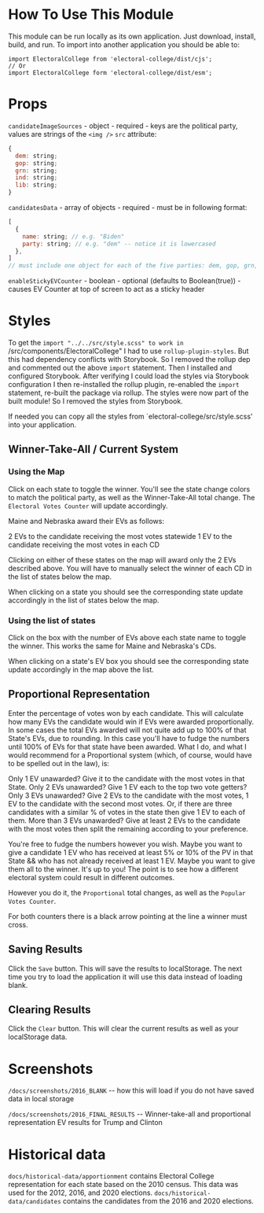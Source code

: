 
<Meta isTemplate />

# How To Use This Module

This module can be run locally as its own application. Just download, install, build, and run. To import into another application you should be able to:

```
import ElectoralCollege from 'electoral-college/dist/cjs';
// Or
import ElectoralCollege form 'electoral-college/dist/esm';
```

# Props

`candidateImageSources` - object - required - keys are the political party, values are strings of the `<img />` `src` attribute:

```js
{
  dem: string;
  gop: string;
  grn: string;
  ind: string;
  lib: string;
}
```

`candidatesData` - array of objects - required - must be in following format:

```js
[
  {
    name: string; // e.g. "Biden"
    party: string; // e.g. "dem" -- notice it is lowercased
  },
]
// must include one object for each of the five parties: dem, gop, grn, ind, lib
```

`enableStickyEVCounter` - boolean - optional (defaults to Boolean(true)) - causes EV Counter at top of screen to act as a sticky header

# Styles

To get the `import "../../src/style.scss" to work in `/src/components/ElectoralCollege" I had to use `rollup-plugin-styles`.
But this had dependency conflicts with Storybook. So I removed the rollup dep and commented out the above `import` statement.
Then I installed and configured Storybook. After verifying I could load the styles via Storybook configuration I then re-installed the rollup plugin,
re-enabled the `import` statement, re-built the package via rollup. The styles were now part of the built module!
So I removed the styles from Storybook.

If needed you can copy all the styles from `electoral-college/src/style.scss' into your application.

## Winner-Take-All / Current System

### Using the Map

Click on each state to toggle the winner. You'll see the state change colors to match the political party, as well as the Winner-Take-All total change. The `Electoral Votes Counter` will update accordingly.

Maine and Nebraska award their EVs as follows:

2 EVs to the candidate receiving the most votes statewide
1 EV to the candidate receiving the most votes in each CD

Clicking on either of these states on the map will award only the 2 EVs described above. You will have to manually select the winner of each CD in the list of states below the map.

When clicking on a state you should see the corresponding state update accordingly in the list of states below the map.

### Using the list of states

Click on the box with the number of EVs above each state name to toggle the winner. This works the same for Maine and Nebraska's CDs.

When clicking on a state's EV box you should see the corresponding state update accordingly in the map above the list.

## Proportional Representation

Enter the percentage of votes won by each candidate. This will calculate how many EVs the candidate would win if EVs were awarded proportionally. In some cases the total EVs awarded will not quite add up to 100% of that State's EVs, due to rounding. In this case you'll have to fudge the numbers until 100% of EVs for that state have been awarded. What I do, and what I would recommend for a Proportional system (which, of course, would have to be spelled out in the law), is:

Only 1 EV unawarded? Give it to the candidate with the most votes in that State.
Only 2 EVs unawarded? Give 1 EV each to the top two vote getters?
Only 3 EVs unawarded? Give 2 EVs to the candidate with the most votes, 1 EV to the candidate with the second most votes. Or, if there are three candidates with a similar % of votes in the state then give 1 EV to each of them.
More than 3 EVs unawarded? Give at least 2 EVs to the candidate with the most votes then split the remaining according to your preference.

You're free to fudge the numbers however you wish. Maybe you want to give a candidate 1 EV who has received at least 5% or 10% of the PV in that State && who has not already received at least 1 EV. Maybe you want to give them all to the winner. It's up to you! The point is to see how a different electoral system could result in different outcomes.

However you do it, the `Proportional` total changes, as well as the `Popular Votes Counter`.

For both counters there is a black arrow pointing at the line a winner must cross.

## Saving Results

Click the `Save` button. This will save the results to localStorage. The next time you try to load the application it will use this data instead of loading blank.

## Clearing Results

Click the `Clear` button. This will clear the current results as well as your localStorage data.

# Screenshots

`/docs/screenshots/2016_BLANK` -- how this will load if you do not have saved data in local storage

`/docs/screenshots/2016_FINAL_RESULTS` -- Winner-take-all and proportional representation EV results for Trump and Clinton

# Historical data

`docs/historical-data/apportionment` contains Electoral College representation for each state based on the 2010 census. This data was used for the 2012, 2016, and 2020 elections.
`docs/historical-data/candidates` contains the candidates from the 2016 and 2020 elections.
